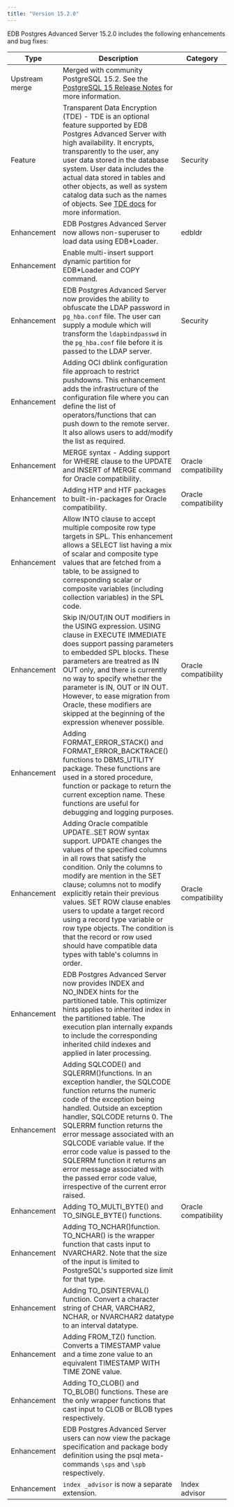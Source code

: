 ```yaml
---
title: "Version 15.2.0"
---
```


EDB Postgres Advanced Server 15.2.0 includes the following enhancements and bug fixes:

| Type           | Description                                                                                                                          |  Category              |
| -------------- | -------------------------------------------------------------------------------------------------------------------------------------|  --------------------- |
| Upstream merge | Merged with community PostgreSQL 15.2. See the [PostgreSQL 15 Release Notes](https://www.postgresql.org/docs/15/release-15.html) for more information.                           |                        |
| Feature        | Transparent Data Encryption (TDE) - TDE is an optional feature supported by EDB Postgres Advanced Server with high availability. It encrypts, transparently to the user, any user data stored in the database system. User data includes the actual data stored in tables and other objects, as well as system catalog data such as the names of objects. See [TDE docs](/tde/latest) for more information. | Security |
| Enhancement    | EDB Postgres Advanced Server now allows non-superuser to load data using EDB*Loader.     | edbldr |                       
| Enhancement    | Enable multi-insert support dynamic partition for EDB*Loader and COPY command. |  |
| Enhancement    | EDB Postgres Advanced Server now provides the ability to obfuscate the LDAP password in `pg_hba.conf` file. The user can supply a module which will transform the `ldapbindpasswd` in the `pg_hba.conf` file before it is passed to the LDAP server. | Security |
| Enhancement    | Adding OCI dblink configuration file approach to restrict pushdowns. This enhancement adds the infrastructure of the configuration file where you can define the list of operators/functions that can push down to the remote server. It also allows users to add/modify the list as required. |      |
| Enhancement    | MERGE syntax - Adding support for WHERE clause to the UPDATE and INSERT of MERGE command for Oracle compatibility.| Oracle compatibility |
| Enhancement    | Adding HTP and HTF packages to built-in-packages for Oracle compatibility. | Oracle compatibility |
| Enhancement    | Allow INTO clause to accept multiple composite row type targets in SPL. This enhancement allows a SELECT list having a mix of scalar and composite type values that are fetched from a table, to be assigned to corresponding scalar or composite variables (including collection variables) in the SPL code.
| Enhancement    | Skip IN/OUT/IN OUT modifiers in the USING expression. USING clause in EXECUTE IMMEDIATE does support passing parameters to embedded SPL blocks. These parameters are treatred as IN OUT only, and there is currently no way to specify whether the parameter is IN, OUT or IN OUT. However, to ease migration from Oracle, these modifiers are skipped at the beginning of the expression whenever possible. | Oracle compatibility |
| Enhancement    | Adding FORMAT_ERROR_STACK() and FORMAT_ERROR_BACKTRACE() functions to DBMS_UTILITY package. These functions are used in a stored procedure, function or package to return the current exception name. These functions are useful for debugging and logging purposes. | |
| Enhancement    | Adding Oracle compatible UPDATE..SET ROW syntax support. UPDATE changes the values of the specified columns in all rows that satisfy the condition. Only the columns to modify are mention in the SET clause; columns not to modify explicitly retain their previous values. SET ROW clause enables users to update a target record using a record type variable or row type objects. The condition is that the record or row used should have compatible data types with table's columns in order. | Oracle compatibility |
| Enhancement    | EDB Postgres Advanced Server now provides INDEX and NO_INDEX hints for the partitioned table. This optimizer hints applies to inherited index in the partitioned table. The execution plan internally expands to include the corresponding inherited child indexes and applied in later processing. | |
| Enhancement    | Adding SQLCODE() and SQLERRM()functions. In an exception handler, the SQLCODE function returns the numeric code of the exception being handled. Outside an exception handler, SQLCODE returns 0. The SQLERRM function returns the error message associated with an SQLCODE variable value. If the error code value is passed to the SQLERRM function it returns an error message associated with the passed error code value, irrespective of the current error raised. |  |
| Enhancement    | Adding TO_MULTI_BYTE() and TO_SINGLE_BYTE() functions. | Oracle compatibility |
| Enhancement    | Adding TO_NCHAR()function. TO_NCHAR() is the wrapper function that casts input to NVARCHAR2. Note that the size of the input is limited to PostgreSQL's supported size limit for that type. | |
| Enhancement    | Adding TO_DSINTERVAL() function. Convert a character string of CHAR, VARCHAR2, NCHAR, or NVARCHAR2 datatype to an interval datatype. | |
| Enhancement    | Adding FROM_TZ() function. Converts a TIMESTAMP value and a time zone value to an equivalent TIMESTAMP WITH TIME ZONE value. | |
| Enhancement    | Adding TO_CLOB() and TO_BLOB() functions. These are the only wrapper functions that cast input to CLOB or BLOB types respectively. | |
| Enhancement    | EDB Postgres Advanced Server users can now view the package specification and package body definition using the psql meta-commands `\sps` and `\spb` respectively. | |
| Enhancement    | `index _advisor` is now a separate extension. | Index advisor |


